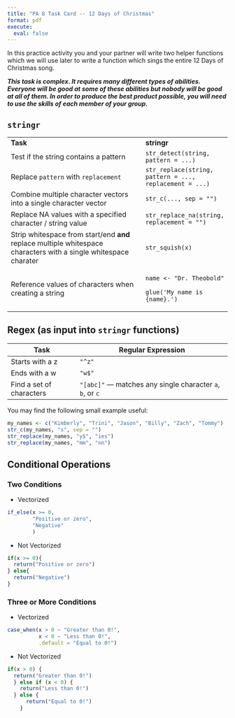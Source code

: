 ```yaml
---
title: "PA 8 Task Card -- 12 Days of Christmas"
format: pdf
execute: 
  eval: false
---
```


In this practice activity you and your partner will write two helper functions which we will use later to write a function which sings the entire 12 Days of Christmas song.

***This task is complex. It requires many different types of abilities. Everyone will be good at some of these abilities but nobody will be good at all of them. In order to produce the best product possible, you will need to use the skills of each member of your group.***

## `stringr`

+------------------------------------------------------------------------------------------------------------------+----------------------------------------------------------+
| **Task**                                                                                                         | **stringr**                                              |
+------------------------------------------------------------------------------------------------------------------+----------------------------------------------------------+
| Test if the string contains a pattern                                                                            | `str_detect(string, pattern = ...)`                      |
+------------------------------------------------------------------------------------------------------------------+----------------------------------------------------------+
| Replace `pattern` with `replacement`                                                                             | `str_replace(string, pattern = ...,  replacement = ...)` |
+------------------------------------------------------------------------------------------------------------------+----------------------------------------------------------+
| Combine multiple character vectors into a single character vector                                                | `str_c(..., sep = "")`                                   |
+------------------------------------------------------------------------------------------------------------------+----------------------------------------------------------+
| Replace NA values with a specified character / string value                                                      | `str_replace_na(string, replacement = "")`               |
+------------------------------------------------------------------------------------------------------------------+----------------------------------------------------------+
| Strip whitespace from start/end **and** replace multiple whitespace characters with a single whitespace charater | `str_squish(x)`                                          |
+------------------------------------------------------------------------------------------------------------------+----------------------------------------------------------+
| Reference values of characters when creating a string                                                            | `name <- "Dr. Theobold"`                                 |
|                                                                                                                  |                                                          |
|                                                                                                                  | `glue('My name is {name}.')`                             |
+------------------------------------------------------------------------------------------------------------------+----------------------------------------------------------+

## Regex (as input into `stringr` functions)

+--------------------------+-----------------------------------------------------------+
| Task                     | Regular Expression                                        |
+==========================+===========================================================+
| Starts with a z          | `"^z"`                                                    |
+--------------------------+-----------------------------------------------------------+
| Ends with a w            | `"w$"`                                                    |
+--------------------------+-----------------------------------------------------------+
| Find a set of characters | `"[abc]"` — matches any single character `a`, `b`, or `c` |
+--------------------------+-----------------------------------------------------------+

You may find the following small example useful:

```r
my_names <- c("Kimberly", "Trini", "Jason", "Billy", "Zach", "Tommy")
str_c(my_names, "s", sep = "")
str_replace(my_names, "y$", "ies")
str_replace(my_names, "mm", "nn")

```

\pagebreak

## Conditional Operations

### Two Conditions

-   Vectorized

```r
if_else(x >= 0,
        "Positive or zero", 
        "Negative"
        )
```

-   Not Vectorized

```r
if(x >= 0){
  return("Positive or zero")
} else{
  return("Negative")
}
```

### Three or More Conditions

-   Vectorized

```r
case_when(x > 0 ~ "Greater than 0!", 
          x < 0 ~ "Less than 0!", 
          .default = "Equal to 0!")
```

-   Not Vectorized

```r
if(x > 0) {
  return("Greater than 0!")
  } else if (x < 0) {
    return("Less than 0!")
  } else {
      return("Equal to 0!")
    }
```
